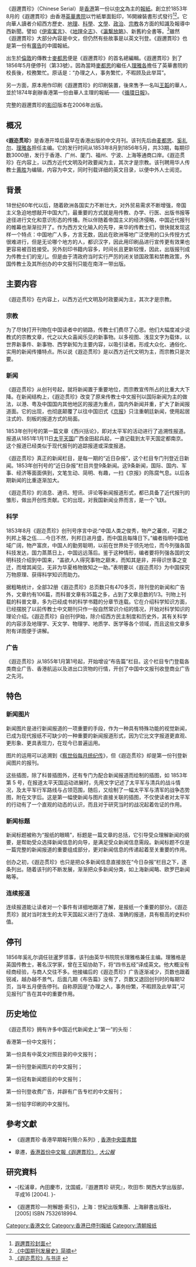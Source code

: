 {{Infobox Newspaper
| name                = 遐迩贯珍<br>Chinese Serial
| image               = [[File:Chinese_Serial.jpg|frameless]]
| caption             = 該期《遐邇貫珍》內容是[[聖女貞德|聖女貞德]]。現在於[[香港歷史博物館|香港歷史博物館]]展出。
| type                = 新闻刊物，月刊
| format              = 16开本，线装书，每期12～24页
| foundation          = 1853年8月1日
| ceased publication  = 1856年5月
| founder             = [[麦都思|麦都思]]
| publisher           = [[英华书院|英华书院]]
| owner               = [[马礼逊教育会|马礼逊教育会]]
| headquarters        = [[英屬香港|英屬香港]]
| chiefeditor         = [[麦都思|麦都思]]<br>[[奚礼尔|奚礼尔]]<br>[[理雅各|理雅各]]
| price               = 每期15文
| circulation         = 每期3000册
| readership          = 来自香港、广州、厦门、福州、宁波、上海等通商口岸
}}
《遐邇貫珍》（Chinese Serial）是[[香港|香港]]第一份以[[中文|中文]]為主的[[報紙|報紙]]。創立於1853年8月的《遐邇貫珍》由香港[[英華書院|英華書院]]以竹紙單面鉛印，16開線裝書形式發行<ref>[http://i38.photobucket.com/albums/e121/hkhugo/0002.jpg 遐邇貫珍封面]</ref><ref>[http://finance.sina.com.cn/hy/20070419/14433518143.shtml 《中国期刊发展史》简摘]</ref>。它向華人讀者介紹西方歷史、[[地理|地理]]、[[科學|科學]]、[[文學|文學]]、[[政治|政治]]、[[宗教|宗教]]各方面的知識及報導中西新聞。譬如《[[伊索寓言|伊索寓言]]》、《[[地理全志|地理全志]]》、《[[瀛繫放略|瀛繫放略]]》、新舊約全書等。<ref>[http://cbr.org.cn/data/articles/b04/322.html 《遐迩贯珍》与书评] {{webarchive|url=https://web.archive.org/web/20071009212539/http://cbr.org.cn/data/articles/b04/322.html |date=2007-10-09 }}</ref>雖然《遐邇貫珍》大部分內容是中文，但仍然有些故事是以英文刊登。《遐邇貫珍》也是第一份有[[廣告|廣告]]的中國報紙。

出生於[[倫敦|倫敦]]的傳教士[[麥都思|麥都思]]便是《遐邇貫珍》的首名總編輯。《遐邇貫珍》到了1856年5月便停刊（第33號）。因為當時[[麥都思|麥都思]]的繼任人[[理雅各|理雅各]]擔任了英華書院的校長後，校務繁忙。原话是：“办理之人，事务繁忙，不暇顾及此举耳”。

另一方面，原本用作印刷《遐邇貫珍》的印刷裝置，後來售予一名叫[[王韜|王韜]]的華人，並於1874年創辦香港第一份由華人主理的報紙——《[[循環日報|循環日報]]》。

完整的遐邇貫珍的[[影印|影印]]版本在2006年出版。

==概况==
《'''遐迩贯珍'''》是香港开埠后最早在香港出版的中文月刊。该刊先后由[[麦都思|麦都思]]、[[奚礼尔|奚礼尔]]、[[理雅各|理雅各]]担任主编。它的发行时间从1853年8月到1856年5月，共33期，每期印数3000册，发行于香港、广州、厦门、福州、宁波、上海等通商口岸。《遐迩贯珍》在内容上，以西方近代文明及时政要闻为主，其次才是宗教。该刊聘用华人传教士[[黄胜|黄胜]]为编辑，内容为中文，同时刊载详细的英文目录，以便中外人士阅览。

==背景==
18世纪60年代以后，随着欧洲各国实力不断壮大，对外贸易需求不断增强，帝国主义急迫地想敲开中国大门，最重要的方式就是用传教、办学、行医、出版书报等途径进行文化和意识形态的传播。所以伴随着帝国主义的经济侵略，中国近代报刊的帷幕也渐渐拉开了。作为西方文化输入的先导，来华的传教士们，很快就发现这样一个特点：中国地广人多，方言无数，因此在欧洲等地广泛使用的口头传授方式很难进行，但是无论哪个地方的人，都识汉字，因此用印刷品进行宣传更有效果也更容易被百姓接受。另外刻印书籍内容多，时间长且更新较慢，因此，出版报刊成为传教士们的宠儿。但是由于清政府当时实行严厉的闭关锁国政策和禁教政策，外国传教士及其所创办的中文报刊只能在南洋一带出版。

==主要内容==
《遐迩贯珍》在内容上，以西方近代文明及时政要闻为主，其次才是宗教。

===宗教===
为了尽快打开刊物在中国读者中的销路，传教士们费尽了心思。他们大幅度减少说教式的宗教文章，代之以大众喜闻乐见的新事物。以多视图、浅显文字为载体，以世界新事件、新事物、西学新知为主要内容，以吸引读者。形成大众化、通俗化、实用的新闻传播特点。所以说《遐迩贯珍》是以西方近代文明为主，而宗教只是次要。

===新闻===
《遐迩贯珍》从创刊号起，就将新闻置于重要地位，而宗教宣传所占的比重大大下降。在新闻结构上，《遐迩贯珍》改变了原来传教士中文报刊以国际新闻为主的做法，以港、粤及中国国内其他地区的报道为重点，国内外新闻并重，扩大了新闻报道面。它的出现，也彻底颠覆了以往中国旧式《[[京报|京报]]》只注重朝廷新闻，使用起居注式的、刻板的报道方式的局面。

1853年创刊号的第一篇文章《西兴括论》，即对太平军的活动进行了追溯性报道。报道从1851年1月11日[[太平天国|太平天国]]广西金田起兵起，一直记载到太平天国定都南京。这个报道已经类似于现代报刊的追踪报道或深度报道。

《遐迩贯珍》真正的新闻栏目，是每一期的“近日杂报”，这个栏目专门刊登近日新闻。1853年创刊号的“近日杂报”栏目共登9条新闻。这9条新闻，国际、国内、军事、经济等面面俱到，文笔生动、简明、有趣，一扫《京报》的陈腐气息。以后各期新闻的比重逐渐加大。

《遐迩贯珍》的消息、通讯、短讯、评论等新闻报道形式，都已具备了近代报刊的雏形，做出开创性贡献。它的出现，对我国新闻业界而言，是一个飞跃。

===科学===
1853年8月《遐迩贯珍》创刊号序言中说:“中国人类之俊秀，物产之蕃庶，可置之列邦上等之伍……今日不然，列邦日进月盛，而中国且每降日下。”编者指明中国地域广阔，物产富庶，中国人的勤劳聪明，以前在世界处于领先地位，而今列强各国科技发达，国力蒸蒸日上，中国远远落后。鉴于这种情形，编者要将列强各国的文明科技介绍到中国来，“盖欲人人得究事物之巅末，而知其是非，并得识世事之变迁，而增其闻见，无非为华夏格物致知之一助。”表明要以《遐迩贯珍》为中国探究万物原理、获得科学知识而助力。

据粗略统计，全部32册《遐迩贯珍》总页数只有470多页，除刊登的新闻和广告外，文章约有106篇，而科普文章有35篇之多，占到了文章总数的1/3。刊物上刊载的科普文章，多为已经成书的科学书籍的分章节连载。它在介绍科学知识方面，已经摆脱了以前传教士中文期刊只作一般自然常识介绍的情况，开始对科学知识的理论介绍。《遐迩贯珍》自创刊伊始，除介绍西方民主制度和历史外，其有关科学的内容涉及地理学、天文学、物理学、地质学、医学等各个领域，而且这些文章多附有详图便于讲解。

===广告===
《遐迩贯珍》从1855年1月第1号起，开始增设“布告篇”栏目。这个栏目专门登载各类商业广告、香港航运以及进出口货物的行情，开创了中国中文报刊收登商业广告之先河。

==特色==

===新闻图片===
新闻图片是进行新闻报道的一项重要的手段，作为一种具有特殊功能的视觉新闻，已成为现代报纸不可缺少的一种重要的新闻报道形式，因为它比文字报道更直观、更形象、更具表现力，在现今已普遍运用。

图片的运用可以追溯到《[[察世俗每月统纪传|察世俗每月统纪传]]》，但《遐迩贯珍》却是第一份刊登新闻图片的报刊。

这些插图，除了科普插图外，还有专门为配合新闻报道而绘制的插图，如 1853年第 5 号，在报道太平天国运动进展时，先用文字记述了太平军与清兵的战斗情况，及太平军行军路线与占领范围，随后，又绘制了一幅太平军与清军的战争态势图，附在文字后。这是第一幅使新闻与图片直接关联的插图，不仅使读者对太平军的行动有了一个直观的动态的认识，而且对于研究当时的战况起着佐证的作用。

===新闻标题===
新闻标题被称为“报纸的眼睛”，标题是一篇文章的总括，它引导受众理解新闻的纲要，是帮助受众选择新闻信息的向导，是满足受众新闻信息需段。新闻标题不仅是一篇完整的新闻报道的重要组成部分，更对新闻信息的传递起着至关重要的作用。

创办之初，《遐迩贯珍》也只是把众多新闻信息直接放在“今日杂报”栏目之下，逐条列出。随着该刊的不断发展，渐渐把众多新闻分类，如上海新闻略、欧罗巴新闻略等。

===连续报道===
连续报道能让读者对一个事件有详细地跟进了解，是报纸一个重要的部分。《遐迩贯珍》就对当时发生的太平天国起义进行了连续、准确的报道，具有极高的史料价值。

==停刊==
1856年奚礼尔调任驻暹罗领事，该刊由英华书院院长理雅格兼任主编。理雅格是英国传教士，著名汉学家，曾在王韬协助下，将“四书五经”译成英文。他大概没有经商经验，与商人交往不多。他接编后的《遐迩贯珍》广告逐渐减少，页数也跟着锐减，越办越不景气，后面几期《布告篇》没有了，页数又退回创刊时的每期12页，当年五月便告停刊。自称原因是“办理之人，事务纷繁，不暇顾及此举耳”,可见报刊广告在其中的重要作用。

==历史地位==
《遐迩贯珍》拥有许多中国近代新闻史上“第一”的头衔： 

香港第一份中文报刊；

第一份具有中英文对照目录的中文报刊； 

第一份刊登新闻图片的中文报刊； 

第一份冠有新闻题目的中文报刊； 

第一份刊登收费广告，并辟有广告专栏的中文报刊； 

第一份铅字印刷的中文报刊。

==參考文獻==
{{reflist}}

*{{zh icon}} 《遐邇貫珍‧香港早期報刊簡介系列》, [[香港中央圖書館|香港中央圖書館]]
*{{zh icon}} 章遷，[https://web.archive.org/web/20070311182431/http://www.takungpao.com/inc/print_me.asp?url=%2Fnews%2F06%2F08%2F07%2FTK-604121.htm&date=2006-8-7 香港首份中文報《遐邇貫珍》], ''[[大公報|大公報]]''

==研究資料==  	 
*{{ja icon}} -{松浦章，內田慶市，沈国威，『遐邇貫珍 研究』，吹田市: 関西大学出版部，平成16 [2004]. }-
*{{zh icon}} 《遐邇貫珍──附解題‧索引》，上海：世紀出版集團、上海辭書出版社， [2005] ISBN 7532618994. 

[[Category:香港文化|Category:香港文化]]
[[Category:香港已停刊報紙|Category:香港已停刊報紙]]
[[Category:清朝报纸|Category:清朝报纸]]